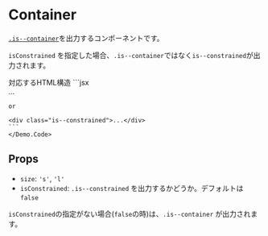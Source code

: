 
# Container

[`.is--container`](/docs/design-system/contents-layout)を出力するコンポーネントです。

`isConstrained` を指定した場合、`.is--container`ではなく`is--constrained`が出力されます。

<Demo>
	<Demo.Title>対応するHTML構造</Demo.Title>
	<Demo.Code>
	```jsx
	<div class="is--container">...</div>

	or

	<div class="is--constrained">...</div>
	```
	</Demo.Code>
</Demo>


## Props

- `size`: `'s'`, `'l'`
- `isConstrained`: `.is--constrained` を出力するかどうか。デフォルトは `false`

`isConstrained`の指定がない場合(`false`の時)は、`.is--container` が出力されます。  


